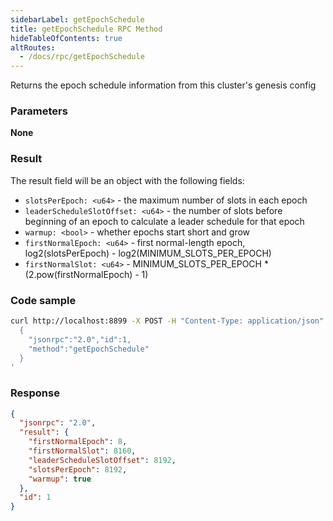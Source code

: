 ```yaml
---
sidebarLabel: getEpochSchedule
title: getEpochSchedule RPC Method
hideTableOfContents: true
altRoutes:
  - /docs/rpc/getEpochSchedule
---
```


Returns the epoch schedule information from this cluster's genesis config

<DocSideBySide>

<DocLeftSide>

### Parameters

**None**

### Result

The result field will be an object with the following fields:

- `slotsPerEpoch: <u64>` - the maximum number of slots in each epoch
- `leaderScheduleSlotOffset: <u64>` - the number of slots before beginning of an
  epoch to calculate a leader schedule for that epoch
- `warmup: <bool>` - whether epochs start short and grow
- `firstNormalEpoch: <u64>` - first normal-length epoch, log2(slotsPerEpoch) -
  log2(MINIMUM_SLOTS_PER_EPOCH)
- `firstNormalSlot: <u64>` - MINIMUM_SLOTS_PER_EPOCH \*
  (2.pow(firstNormalEpoch) - 1)

</DocLeftSide>

<DocRightSide>

### Code sample

```bash
curl http://localhost:8899 -X POST -H "Content-Type: application/json" -d '
  {
    "jsonrpc":"2.0","id":1,
    "method":"getEpochSchedule"
  }
'
```

### Response

```json
{
  "jsonrpc": "2.0",
  "result": {
    "firstNormalEpoch": 8,
    "firstNormalSlot": 8160,
    "leaderScheduleSlotOffset": 8192,
    "slotsPerEpoch": 8192,
    "warmup": true
  },
  "id": 1
}
```

</DocRightSide>
</DocSideBySide>
